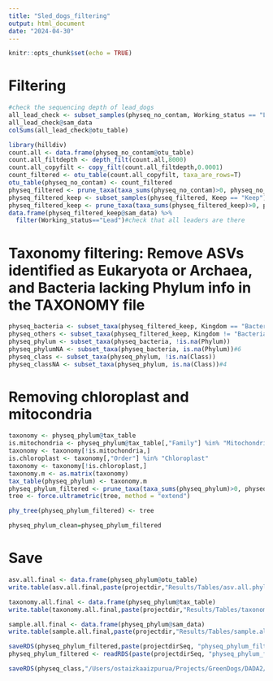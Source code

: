```yaml
---
title: "Sled_dogs_filtering"
output: html_document
date: "2024-04-30"
---
```


```r
knitr::opts_chunk$set(echo = TRUE)
```

# Filtering
```r
#check the sequencing depth of lead_dogs
all_lead_check <- subset_samples(physeq_no_contam, Working_status == "Lead")
all_lead_check@sam_data
colSums(all_lead_check@otu_table)
```

```r
library(hilldiv)
count.all <- data.frame(physeq_no_contam@otu_table) 
count.all_filtdepth <- depth_filt(count.all,8000)
count.all_copyfilt <- copy_filt(count.all_filtdepth,0.0001)
count_filtered <- otu_table(count.all_copyfilt, taxa_are_rows=T)
otu_table(physeq_no_contam) <- count_filtered
physeq_filtered <- prune_taxa(taxa_sums(physeq_no_contam)>0, physeq_no_contam)
physeq_filtered_keep <- subset_samples(physeq_filtered, Keep == "Keep")
physeq_filtered_keep <- prune_taxa(taxa_sums(physeq_filtered_keep)>0, physeq_filtered_keep)
data.frame(physeq_filtered_keep@sam_data) %>%
  filter(Working_status=="Lead")#check that all leaders are there
```

# Taxonomy filtering: Remove ASVs identified as Eukaryota or Archaea, and Bacteria lacking Phylum info in the TAXONOMY file

```r
physeq_bacteria <- subset_taxa(physeq_filtered_keep, Kingdom == "Bacteria")
physeq_others <- subset_taxa(physeq_filtered_keep, Kingdom != "Bacteria")#35 Eukaryota
physeq_phylum <- subset_taxa(physeq_bacteria, !is.na(Phylum))
physeq_phylumNA <- subset_taxa(physeq_bacteria, is.na(Phylum))#6
physeq_class <- subset_taxa(physeq_phylum, !is.na(Class))
physeq_classNA <- subset_taxa(physeq_phylum, is.na(Class))#4
```

# Removing chloroplast and mitocondria

```r
taxonomy <- physeq_phylum@tax_table
is.mitochondria <- physeq_phylum@tax_table[,"Family"] %in% "Mitochondria"
taxonomy <- taxonomy[!is.mitochondria,]
is.chloroplast <- taxonomy[,"Order"] %in% "Chloroplast"
taxonomy <- taxonomy[!is.chloroplast,]
taxonomy.m <- as.matrix(taxonomy)
tax_table(physeq_phylum) <- taxonomy.m
physeq_phylum_filtered <- prune_taxa(taxa_sums(physeq_phylum)>0, physeq_phylum)
tree <- force.ultrametric(tree, method = "extend")

phy_tree(physeq_phylum_filtered) <- tree

physeq_phylum_clean=physeq_phylum_filtered

```

# Save
```r
asv.all.final <- data.frame(physeq_phylum@otu_table)
write.table(asv.all.final,paste(projectdir,"Results/Tables/asv.all.phylum.tsv",sep=""))

taxonomy.all.final <- data.frame(physeq_phylum@tax_table)
write.table(taxonomy.all.final,paste(projectdir,"Results/Tables/taxonomy.all.phylum.tsv",sep=""))

sample.all.final <- data.frame(physeq_phylum@sam_data)
write.table(sample.all.final,paste(projectdir,"Results/Tables/sample.all.phylum.tsv",sep=""))

saveRDS(physeq_phylum_filtered,paste(projectdirSeq, "physeq_phylum_filtered_tree.RData",sep=""))
physeq_phylum_filtered <- readRDS(paste(projectdirSeq, "physeq_phylum_filtered.RData",sep=""))

saveRDS(physeq_class,"/Users/ostaizkaaizpurua/Projects/GreenDogs/DADA2/Seq1/physeq_Class.RData")
```

